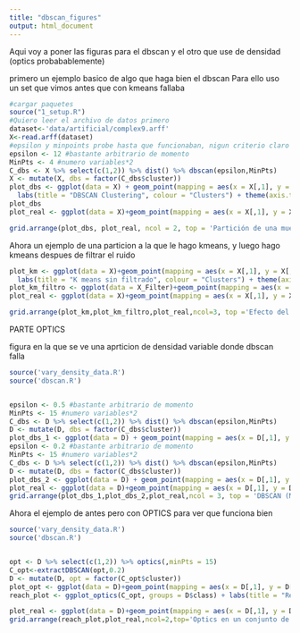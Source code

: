 ```yaml
---
title: "dbscan_figures"
output: html_document
---
```


Aqui voy a poner las figuras para el dbscan y el otro que use de densidad (optics probabablemente)


primero un ejemplo basico de algo que haga bien el dbscan
Para ello uso un set que vimos antes que con kmeans fallaba 
```r

#cargar paquetes
source("1_setup.R")
#Quiero leer el archivo de datos primero
dataset<-'data/artificial/complex9.arff'
X<-read.arff(dataset)
#epsilon y minpoints probe hasta que funcionaban, nigun criterio claro
epsilon <- 12 #bastante arbitrario de momento
MinPts <- 4 #numero variables*2
C_dbs <- X %>% select(c(1,2)) %>% dist() %>% dbscan(epsilon,MinPts)
X <- mutate(X, dbs = factor(C_dbs$cluster))
plot_dbs <- ggplot(data = X) + geom_point(mapping = aes(x = X[,1], y = X[,2], colour = dbs)) +
  labs(title = "DBSCAN Clustering", colour = "Clusters") + theme(axis.title.x = element_blank(), axis.title.y = element_blank())
plot_dbs
plot_real <- ggplot(data = X)+geom_point(mapping = aes(x = X[,1], y = X[,2], color = class)) + labs(title = "Real Data Distribution", colour = "Clusters") + theme(axis.title.x = element_blank(), axis.title.y = element_blank())

grid.arrange(plot_dbs, plot_real, ncol = 2, top = 'Partición de una muestra artificial con DBSCAN')

```



Ahora un ejemplo de una particion a la que le hago kmeans, y luego hago kmeans despues de filtrar el ruido
```r
plot_km <- ggplot(data = X)+geom_point(mapping = aes(x = X[,1], y = X[,2], color = km)) +
  labs(title = "K means sin filtrado", colour = "Clusters") + theme(axis.title.x = element_blank(), axis.title.y = element_blank())
plot_km_filtro <- ggplot(data = X_Filter)+geom_point(mapping = aes(x = X_Filter[,1], y = X_Filter[,2], color = km)) + labs(title = "K means con filtrado previo", colour = "Clusters") + theme(axis.title.x = element_blank(), axis.title.y = element_blank())
plot_real <- ggplot(data = X)+geom_point(mapping = aes(x = X[,1], y = X[,2], color = class)) + labs(title = "Real Data Distribution", colour = "Clusters") + theme(axis.title.x = element_blank(), axis.title.y = element_blank())

grid.arrange(plot_km,plot_km_filtro,plot_real,ncol=3, top ='Efecto del filtrado de ruido por densidad')


```


PARTE OPTICS

figura en la que se ve una aprticion de densidad variable donde dbscan falla

```r
source('vary_density_data.R')
source('dbscan.R')


epsilon <- 0.5 #bastante arbitrario de momento
MinPts <- 15 #numero variables*2
C_dbs <- D %>% select(c(1,2)) %>% dist() %>% dbscan(epsilon,MinPts)
D <- mutate(D, dbs = factor(C_dbs$cluster))
plot_dbs_1 <- ggplot(data = D) + geom_point(mapping = aes(x = D[,1], y = D[,2], colour = dbs)) + labs(title = "DBSCAN epsilon = 0.5", colour = "Clusters") + theme(axis.title.x = element_blank(), axis.title.y = element_blank())
epsilon <- 0.2 #bastante arbitrario de momento
MinPts <- 15 #numero variables*2
C_dbs <- D %>% select(c(1,2)) %>% dist() %>% dbscan(epsilon,MinPts)
D <- mutate(D, dbs = factor(C_dbs$cluster))
plot_dbs_2 <- ggplot(data = D) + geom_point(mapping = aes(x = D[,1], y = D[,2], colour = dbs)) + labs(title = "DBSCAN epsilon = 0.2", colour = "Clusters") + theme(axis.title.x = element_blank(), axis.title.y = element_blank())
plot_real <- ggplot(data = D)+geom_point(mapping = aes(x = D[,1], y = D[,2], color = class)) + labs(title = "Real Data Distribution", colour = "Clusters") + theme(axis.title.x = element_blank(), axis.title.y = element_blank())
grid.arrange(plot_dbs_1,plot_dbs_2,plot_real,ncol = 3, top = 'DBSCAN (MinPts = 15) en una partición con densidad variable')
```




Ahora el ejemplo de antes pero con OPTICS para ver que funciona bien

```r
source('vary_density_data.R')
source('dbscan.R')


opt <- D %>% select(c(1,2)) %>% optics(,minPts = 15)
C_opt<-extractDBSCAN(opt,0.2)
D <- mutate(D, opt = factor(C_opt$cluster))
plot_opt <- ggplot(data = D)+geom_point(mapping = aes(x = D[,1], y = D[,2], color = opt))
reach_plot <- ggplot_optics(C_opt, groups = D$class) + labs(title = "Reachability Plot", colour = "Clusters") + theme(axis.title.x = element_blank(), axis.title.y = element_blank())

plot_real <- ggplot(data = D)+geom_point(mapping = aes(x = D[,1], y = D[,2], color = class)) + labs(title = "Real Data Distribution", colour = "Clusters") + theme(axis.title.x = element_blank(), axis.title.y = element_blank())
grid.arrange(reach_plot,plot_real,ncol=2,top='Optics en un conjunto de densidad variable')
```